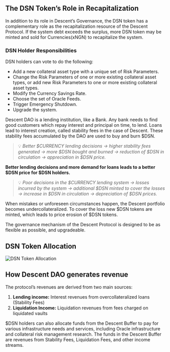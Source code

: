 ## The DSN Token’s Role in Recapitalization

In addition to its role in Descent’s Governance, the DSN token has a complementary role as the recapitalization resource of the Descent Protocol. If the system debt exceeds the surplus, more DSN token may be minted and sold for Currencies(xNGN) to recapitalize the system.

### DSN Holder Responsibilities

DSN holders can vote to do the following:

- Add a new collateral asset type with a unique set of Risk Parameters.
- Change the Risk Parameters of one or more existing collateral asset types, or add new Risk Parameters to one or more existing collateral asset types.
- Modify the Currency Savings Rate.
- Choose the set of Oracle Feeds.
- Trigger Emergency Shutdown.
- Upgrade the system.

Descent DAO is a lending institution, like a Bank. Any bank needs to find good customers which repay interest and principal on time, to lend. Loans lead to interest creation, called stability fees in the case of Descent. These stability fees accumulated by the DAO are used to buy and burn $DSN.


> 💡 *Better $CURRENCY lending decisions -> higher stability fees generated -> more $DSN bought and burned -> reduction of $DSN in circulation -> appreciation in $DSN price.*


**Better lending decisions and more demand for loans leads to a better $DSN price for $DSN holders.**


> 💡 *Poor decisions in the $CURRENCY lending system -> losses incurred by the system -> additional $DSN minted to cover the losses -> increase in $DSN in circulation -> depreciation of $DSN prices.*


When mistakes or unforeseen circumstances happen, the Descent portfolio becomes undercollateralized. To cover the loss new $DSN tokens are minted, which leads to price erosion of $DSN tokens.

The governance mechanism of the Descent Protocol is designed to be as flexible as possible, and upgradeable.

## DSN Token Allocation

![DSN Token Allocation](/token.jpeg "Token Allocation Diagram")

## How Descent DAO generates revenue

The protocol’s revenues are derived from two main sources:

1. **Lending income:** Interest revenues from overcollateralized loans (Stability Fees)
2. **Liquidation Income:** Liquidation revenues from fees charged on liquidated vaults

$DSN holders can also allocate funds from the Descent Buffer to pay for various infrastructure needs and services, including Oracle infrastructure and collateral risk management research. The funds in the Descent Buffer are revenues from Stability Fees, Liquidation Fees, and other income streams.